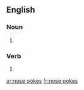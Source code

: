 ==English==

===Noun===
{{head|en|plural}}

# {{plural of|nose poke|lang=en}}

===Verb===
{{head|en|verb form}}

# {{en-third-person singular of|nose poke}}

[[ar:nose pokes]]
[[fr:nose pokes]]